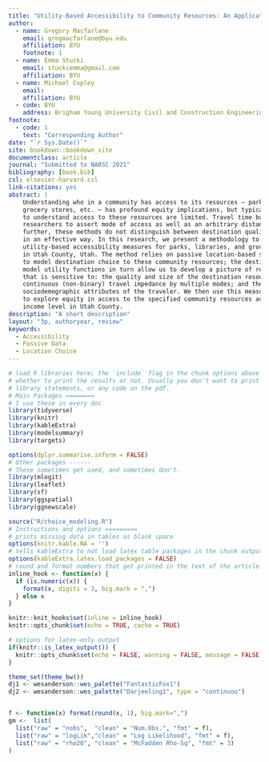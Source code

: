 ```yaml
---
title: "Utility-Based Accessibility to Community Resources: An Application of Location-Based Services Data"
author:
  - name: Gregory Macfarlane
    email: gregmacfarlane@byu.edu
    affiliation: BYU
    footnote: 1
  - name: Emma Stucki
    email: stuckiemma@gmail.com 
    affiliation: BYU
  - name: Michael Copley
    email: 
    affiliation: BYU
  - code: BYU
    address: Brigham Young University Civil and Construction Engineering Department, 430 Engineering Building, Provo, Utah 84602
footnote:
  - code: 1
    text: "Corresponding Author"
date: "`r Sys.Date()`"
site: bookdown::bookdown_site
documentclass: article
journal: "Submitted to NARSC 2021"
bibliography: [book.bib]
csl: elsevier-harvard.csl
link-citations: yes
abstract: |
    Understanding who in a community has access to its resources – parks, libraries, 
    grocery stores, etc. – has profound equity implications, but typical methods 
    to understand access to these resources are limited. Travel time buffers require 
    researchers to assert mode of access as well as an arbitrary distance threshold; 
    further, these methods do not distinguish between destination quality attributes 
    in an effective way. In this research, we present a methodology to develop 
    utility-based accessibility measures for parks, libraries, and grocery stores 
    in Utah County, Utah. The method relies on passive location-based services data 
    to model destination choice to these community resources; the destination choice
    model utility functions in turn allow us to develop a picture of regional access
    that is sensitive to: the quality and size of the destination resource; 
    continuous (non-binary) travel impedance by multiple modes; and the 
    sociodemographic attributes of the traveler. We then use this measure 
    to explore equity in access to the specified community resources across
    income level in Utah County.
description: "A short description"
layout: "3p, authoryear, review"
keywords:
  - Accessibility
  - Passive Data
  - Location Choice
---
```


```r
# load R libraries here; the `include` flag in the chunk options above tells
# whether to print the results or not. Usually you don't want to print the
# library statements, or any code on the pdf.
# Main Packages ========
# I use these in every doc
library(tidyverse)
library(knitr)
library(kableExtra)
library(modelsummary)
library(targets)

options(dplyr.summarise.inform = FALSE)
# Other packages ------
# These sometimes get used, and sometimes don't.
library(mlogit)
library(leaflet)
library(sf)
library(ggspatial)
library(ggnewscale)

source("R/choice_modeling.R")
# Instructions and options =========
# prints missing data in tables as blank space
options(knitr.kable.NA = '') 
# tells kableExtra to not load latex table packages in the chunk output
options(kableExtra.latex.load_packages = FALSE) 
# round and format numbers that get printed in the text of the article.
inline_hook <- function(x) {
  if (is.numeric(x)) {
    format(x, digits = 3, big.mark = ",")
  } else x
}

knitr::knit_hooks$set(inline = inline_hook)
knitr::opts_chunk$set(echo = TRUE, cache = TRUE)

# options for latex-only output
if(knitr::is_latex_output()) {
  knitr::opts_chunk$set(echo = FALSE, warning = FALSE, message = FALSE)
} 

theme_set(theme_bw())
dj1 <- wesanderson::wes_palette("FantasticFox1")
dj2 <- wesanderson::wes_palette("Darjeeling1", type = "continuou")


f <- function(x) format(round(x, 1), big.mark=",")
gm <-  list(
  list("raw" = "nobs",  "clean" = "Num.Obs.", "fmt" = f),
  list("raw" = "logLik","clean" = "Log Likelihood", "fmt" = f),
  list("raw" = "rho20", "clean" = "McFadden Rho-Sq", "fmt" = 3)
)
```
